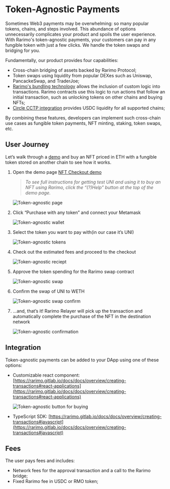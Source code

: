 # Token-Agnostic Payments

Sometimes Web3 payments may be overwhelming: so many popular tokens, chains, and steps involved. This abundance of options unnecessarily complicates your product and spoils the user experience. With Rarimo's token-agnostic payments, your customers can pay in any fungible token with just a few clicks. We handle the token swaps and bridging for you.

Fundamentally, our product provides four capabilities:

- Cross-chain bridging of assets backed by Rarimo Protocol;
- Token swaps using liquidity from popular DEXes such as Uniswap, PancackeSwap, and TraderJoe;
- [Rarimo's bundling technology](https://rarimo.gitlab.io/docs/docs/overview/bundling) allows the inclusion of custom logic into transactions. Rarimo contracts use this logic to run actions that follow an initial transaction, such as unlocking tokens on other chains and buying NFTs;
- [Circle CCTP integration](https://rarimo.gitlab.io/docs/docs/overview/applications/usdc-integration#nft-checkout) provides USDC liquidity for all supported chains;

By combining these features, developers can implement such cross-chain use cases as fungible token payments, NFT minting, staking, token swaps, etc.

## User Journey

Let’s walk through a [demo](https://nft-checkout.rarimo.com/) and buy an NFT priced in ETH with a fungible token stored on another chain to see how it works.

1. Open the demo page [NFT Checkout demo](https://nft-checkout.rarimo.com/)
    
    > *To see full instructions for getting test UNI and using it to buy an NFT using Rarimo, click the “(?)Help” button at the top of the demo page.*
    > 
    
    ![Token-agnostic page](/img/token-agnostic-page.png)
    
2. Click “Purchase with any token” and connect your Metamask
    
    ![Token-agnostic wallet](/img/token-agnostic-walletconnection.png)
    
3. Select the token you want to pay with(in our case it’s UNI)
    
    ![Token-agnostic tokens](/img/token-agnostic-tokens.png)
    
4. Check out the estimated fees and proceed to the checkout
    
    ![Token-agnostic reciept](/img/token-agnostic-receipt.png)
    
5. Approve the token spending for the Rarimo swap contract
    
    ![Token-agnostic swap](/img/token-agnostic-swap.png)
    
6. Confirm the swap of UNI to WETH
    
    ![Token-agnostic swap confirm](/img/token-agnostic-swap-confirm.png)
    
7. …and, that’s it! Rarimo Relayer will pick up the transaction and automatically complete the purchase of the NFT in the destination network
    
    ![Token-agnostic confirmation](/img/token-agnostic-confirmation.png)
    

## Integration

Token-agnostic payments can be added to your DApp using one of these options:

- Customizable react component: [https://rarimo.gitlab.io/docs/docs/overview/creating-transactions#react-applications](https://rarimo.gitlab.io/docs/docs/overview/creating-transactions#react-applications)
    
    ![Token-agnostic button for buying](/img/token-agnostic-button.png)
    
- TypeScript SDK: [https://rarimo.gitlab.io/docs/docs/overview/creating-transactions#javascript](https://rarimo.gitlab.io/docs/docs/overview/creating-transactions#javascript)

## Fees

The user pays fees and includes:

- Network fees for the approval transaction and a call to the Rarimo bridge;
- Fixed Rarimo fee in USDC or RMO token;
